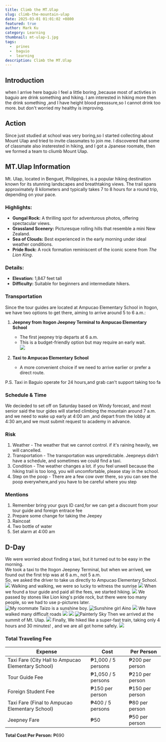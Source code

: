 ```yaml
---
title: Climb the MT.Ulap
slug: climb-the-mountain-ulap
date: 2025-03-01 01:01:02 +0800
featured: true
author: Mark Ku
category: Learning
thumbnail: mt-ulap-1.jpg
tags:
  -  prines
  -  baguio
  -  learning
description: Climb the MT.Ulap
---
```

## Introduction
when I arrive here baguio I feel a little boring ,because most of activties in baguio are drink something and hiking.
I am interested in hiking more then the drink something ,and I have height blood presssure,so I cannot drink too more.
but don't worried my healthy is improving.

## Action 
Since just studied at school was very boring,so I started collecting about Mount Ulap and tried to invite classmates to join me. 
I discovered that some of classmate also insterested in hiking, and I got a Jpanese roomate, then we formed a team to cliumb Mount Ulap.   

## MT.Ulap Information 

Mt. Ulap, located in Benguet, Philippines, is a popular hiking destination known for its stunning landscapes and breathtaking views. The trail spans approximately 8 kilometers and typically takes 7 to 8 hours for a round trip, depending on your pace.  

### **Highlights:**  
- **Gungal Rock:** A thrilling spot for adventurous photos, offering spectacular views.  
- **Grassland Scenery:** Picturesque rolling hills that resemble a mini New Zealand.  
- **Sea of Clouds:** Best experienced in the early morning under ideal weather conditions.  
- **Pride Rock:** A rock formation reminiscent of the iconic scene from *The Lion King*.  

### **Details:**  
- **Elevation:** 1,847 feet tall
- **Difficulty:** Suitable for beginners and intermediate hikers. 

### **Transportation**  

Since the tour guides are located at Ampucao Elementary School in Itogon, we have two options to get there, aiming to arrive around 5 to 6 a.m.:  

1. **Jeepney from Itogon Jeepney Terminal to Ampucao Elementary School**  
   - The first jeepney trip departs at 6 a.m.  
   - This is a budget-friendly option but may require an early wait.  
   ![](jeepney-terminal.jpg)  

2. **Taxi to Ampucao Elementary School**  
   - A more convenient choice if we need to arrive earlier or prefer a direct route.  

P.S. Taxi in Baguio operate for 24 hours,and grab can't support taking too fa

### Schedule & Time
We decieded to set off on Saturday based on Windy forecast, and most senior said the tour gides will started climbing the mountain around 7 a.m. and we need to wake up early at 4:00 am ,and depart from the lobby at 4:30 am,and we must submit request to academy in advance.

### Risk 
1. Weather - The weather that we cannot control. if it's raining heavily, we will cancelled. 
2. Transportation - The transportation was unpredictable. Jeepneys didn’t have a schedule, and sometimes we could find a taxi.
3. Condition - The weather changes a lot. if you feel unwell because the hiking trail is too long, you will uncomfortable, please stay in the school.
4. Step on the poop - There are a few cow over there, so you can see the poop everywhere,and you have to be careful where you step

### Mentions
1. Remember bring your guys ID card,for we can get a discount from your tour guide and foreign entrace fee 
2. Prepare some change for taking the Jeepey
3. Raincoat
4. Two bottle of water 
5. Set alarm at 4:00 am

## D-Day
We were worried about finding a taxi, but it turned out to be easy in the morning.   
We took a taxi to the Itogon Jeepney Terminal, but when we arrived, we found out the first trip was at 6 a.m., not 5 a.m.   
So, we asked the driver to take us directly to Ampucao Elementary School.  
![](mt-ulap-6.jpg)
Walking and walking, we were so lucky to witness the sunrise
![](mt-ulap-14.jpg)
When we found a tour guide and paid all the fees, we started hiking.
![](mt-ulap-4.jpg)
We passed by stones like Lion king's pride rock, but there were too many people, so we had to use p-pictures later.
![My roommate Taizo is a sunshine boy.](mt-ulap-10.jpg)
![Sunshine girl Aino ](mt-ulap-3.jpg)
![](mt-ulap-15.jpg)
We have walked many difficult roads
![](mt-ulap-13.jpg)
![](mt-ulap-11.jpg)
![Painterly Sky](mt-ulap-12.jpg)
Then we arrived at the summit of Mt. Ulap. 
![](mt-ulap-2.jpg)
Finally, We hiked like a super-fast train, taking only 4 hours and 30 minutes! , and we are all got home safely.
![](mountain-climbing-record.jpg)
### **Total Traveling Fee**  

| **Expense**                           | **Cost**               | **Per Person**        |  
|--------------------------------------|------------------------|-----------------------|  
| Taxi Fare (City Hall to Ampucao Elementary School) | ₱1,000 / 5 persons | ₱200 per person      |  
| Tour Guide Fee                        | ₱1,050 / 5 persons     | ₱210 per person       |  
| Foreign Student Fee                   | ₱150 per person        | ₱150 per person       |  
| Taxi Fare (Final to Ampucao Elementary School) | ₱400 / 5 persons  | ₱80 per person       |  
| Jeepney Fare                          | ₱50                    | ₱50 per person        |  
**Total Cost Per Person:** ₱690  




